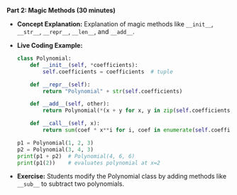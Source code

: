 **Part 2: Magic Methods (30 minutes)**

-   **Concept Explanation:** Explanation of magic methods like `__init__`, `__str__`, `__repr__`, `__len__`, and `__add__`.
-   **Live Coding Example:**

    ```python
    class Polynomial:
        def __init__(self, *coefficients):
            self.coefficients = coefficients  # tuple

        def __repr__(self):
            return "Polynomial" + str(self.coefficients)

        def __add__(self, other):
            return Polynomial(*(x + y for x, y in zip(self.coefficients, other.coefficients)))

        def __call__(self, x):
            return sum(coef * x**i for i, coef in enumerate(self.coefficients))

    p1 = Polynomial(1, 2, 3)
    p2 = Polynomial(3, 4, 3)
    print(p1 + p2)  # Polynomial(4, 6, 6)
    print(p1(2))    # evaluates polynomial at x=2
    ```

-   **Exercise:** Students modify the Polynomial class by adding methods like `__sub__` to subtract two polynomials.
